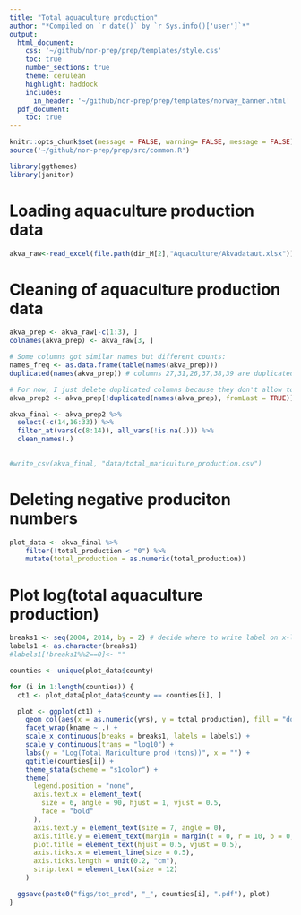 ```yaml
---
title: "Total aquaculture production"
author: "*Compiled on `r date()` by `r Sys.info()['user']`*"
output: 
  html_document:
    css: '~/github/nor-prep/prep/templates/style.css'
    toc: true
    number_sections: true
    theme: cerulean
    highlight: haddock
    includes: 
      in_header: '~/github/nor-prep/prep/templates/norway_banner.html'
  pdf_document:
    toc: true
---
```

```r
knitr::opts_chunk$set(message = FALSE, warning= FALSE, message = FALSE)
source('~/github/nor-prep/prep/src/common.R')
```

```r
library(ggthemes)
library(janitor)
```

# Loading aquaculture production data
```r
akva_raw<-read_excel(file.path(dir_M[2],"Aquaculture/Akvadataut.xlsx")) 
```

# Cleaning of aquaculture production data
```r
akva_prep <- akva_raw[-c(1:3), ]
colnames(akva_prep) <- akva_raw[3, ]

# Some columns got similar names but different counts:
names_freq <- as.data.frame(table(names(akva_prep)))
duplicated(names(akva_prep)) # columns 27,31,26,37,38,39 are duplicated (all about phoshorus and nitrogen)

# For now, I just delete duplicated columns because they don't allow to clean data fully
akva_prep2 <- akva_prep[!duplicated(names(akva_prep), fromLast = TRUE)]

akva_final <- akva_prep2 %>%
  select(-c(14,16:33)) %>%
  filter_at(vars(c(8:14)), all_vars(!is.na(.))) %>% 
  clean_names(.)   
 

#write_csv(akva_final, "data/total_mariculture_production.csv")
```

# Deleting negative produciton numbers 
```r
plot_data <- akva_final %>%  
    filter(!total_production < "0") %>% 
    mutate(total_production = as.numeric(total_production))
```


# Plot log(total aquaculture production)
```r
breaks1 <- seq(2004, 2014, by = 2) # decide where to write label on x-labels
labels1 <- as.character(breaks1) 
#labels1[!breaks1%%2==0]<- "" 

counties <- unique(plot_data$county)

for (i in 1:length(counties)) {
  ct1 <- plot_data[plot_data$county == counties[i], ]

  plot <- ggplot(ct1) +
    geom_col(aes(x = as.numeric(yrs), y = total_production), fill = "dodgerblue4") +
    facet_wrap(kname ~ .) +
    scale_x_continuous(breaks = breaks1, labels = labels1) +
    scale_y_continuous(trans = "log10") +
    labs(y = "Log(Total Mariculture prod (tons))", x = "") +
    ggtitle(counties[i]) +
    theme_stata(scheme = "s1color") +
    theme(
      legend.position = "none",
      axis.text.x = element_text(
        size = 6, angle = 90, hjust = 1, vjust = 0.5,
        face = "bold"
      ),
      axis.text.y = element_text(size = 7, angle = 0),
      axis.title.y = element_text(margin = margin(t = 0, r = 10, b = 0, l = 0)),
      plot.title = element_text(hjust = 0.5, vjust = 0.5),
      axis.ticks.x = element_line(size = 0.5),
      axis.ticks.length = unit(0.2, "cm"),
      strip.text = element_text(size = 12)
    )

  ggsave(paste0("figs/tot_prod", "_", counties[i], ".pdf"), plot)
}

```

